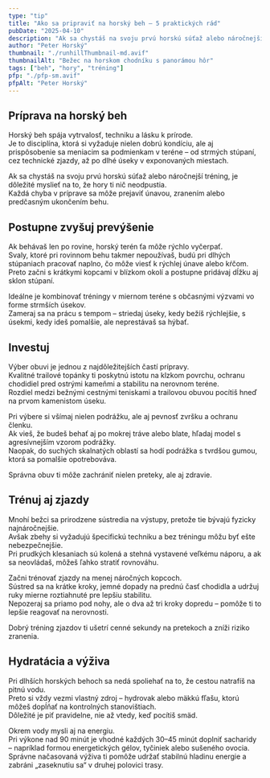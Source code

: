 ```yaml
---
type: "tip"
title: "Ako sa pripraviť na horský beh – 5 praktických rád"
pubDate: "2025-04-10"
description: "Ak sa chystáš na svoju prvú horskú súťaž alebo náročnejší tréning, je dôležité myslieť na to, že hory ti nič neodpustia. Každá chyba v príprave sa môže prejaviť únavou, zranením alebo predčasným ukončením behu."
author: "Peter Horský"
thumbnail: "./runhillThumbnail-md.avif"
thumbnailAlt: "Bežec na horskom chodníku s panorámou hôr"
tags: ["beh", "hory", "tréning"]
pfp: "./pfp-sm.avif"
pfpAlt: "Peter Horský"
---
```


## Príprava na horský beh
Horský beh spája vytrvalosť, techniku a lásku k prírode.  
Je to disciplína, ktorá si vyžaduje nielen dobrú kondíciu, ale aj prispôsobenie sa meniacim sa podmienkam v teréne – od strmých stúpaní, cez technické zjazdy, až po dlhé úseky v exponovaných miestach.  

Ak sa chystáš na svoju prvú horskú súťaž alebo náročnejší tréning, je dôležité myslieť na to, že hory ti nič neodpustia.  
Každá chyba v príprave sa môže prejaviť únavou, zranením alebo predčasným ukončením behu. 

## Postupne zvyšuj prevýšenie
Ak behávaš len po rovine, horský terén ťa môže rýchlo vyčerpať.  
Svaly, ktoré pri rovinnom behu takmer nepoužívaš, budú pri dlhých stúpaniach pracovať naplno, čo môže viesť k rýchlej únave alebo kŕčom.  
Preto začni s krátkymi kopcami v blízkom okolí a postupne pridávaj dĺžku aj sklon stúpaní.

Ideálne je kombinovať tréningy v miernom teréne s občasnými výzvami vo forme strmších úsekov.  
Zameraj sa na prácu s tempom – striedaj úseky, kedy bežíš rýchlejšie, s úsekmi, kedy ideš pomalšie, ale neprestávaš sa hýbať.  

## Investuj
Výber obuvi je jednou z najdôležitejších častí prípravy.  
Kvalitné trailové topánky ti poskytnú istotu na klzkom povrchu, ochranu chodidiel pred ostrými kameňmi a stabilitu na nerovnom teréne.  
Rozdiel medzi bežnými cestnými teniskami a trailovou obuvou pocítiš hneď na prvom kamenistom úseku.

Pri výbere si všímaj nielen podrážku, ale aj pevnosť zvršku a ochranu členku.  
Ak vieš, že budeš behať aj po mokrej tráve alebo blate, hľadaj model s agresívnejším vzorom podrážky.  
Naopak, do suchých skalnatých oblastí sa hodí podrážka s tvrdšou gumou, ktorá sa pomalšie opotrebováva.  

Správna obuv ti môže zachrániť nielen preteky, ale aj zdravie.

## Trénuj aj zjazdy
Mnohí bežci sa prirodzene sústredia na výstupy, pretože tie bývajú fyzicky najnáročnejšie.  
Avšak zbehy si vyžadujú špecifickú techniku a bez tréningu môžu byť ešte nebezpečnejšie.  
Pri prudkých klesaniach sú kolená a stehná vystavené veľkému náporu, a ak sa neovládaš, môžeš ľahko stratiť rovnováhu.

Začni trénovať zjazdy na menej náročných kopcoch.  
Sústred sa na krátke kroky, jemné dopady na prednú časť chodidla a udržuj ruky mierne roztiahnuté pre lepšiu stabilitu.  
Nepozeraj sa priamo pod nohy, ale o dva až tri kroky dopredu – pomôže ti to lepšie reagovať na nerovnosti.  

Dobrý tréning zjazdov ti ušetrí cenné sekundy na pretekoch a zníži riziko zranenia.

## Hydratácia a výživa 
Pri dlhších horských behoch sa nedá spoliehať na to, že cestou natrafíš na pitnú vodu.  
Preto si vždy vezmi vlastný zdroj – hydrovak alebo mäkkú fľašu, ktorú môžeš dopĺňať na kontrolných stanovištiach.  
Dôležité je piť pravidelne, nie až vtedy, keď pocítiš smäd.

Okrem vody mysli aj na energiu.  
Pri výkone nad 90 minút je vhodné každých 30–45 minút doplniť sacharidy – napríklad formou energetických gélov, tyčiniek alebo sušeného ovocia.  
Správne načasovaná výživa ti pomôže udržať stabilnú hladinu energie a zabráni „zaseknutiu sa“ v druhej polovici trasy.